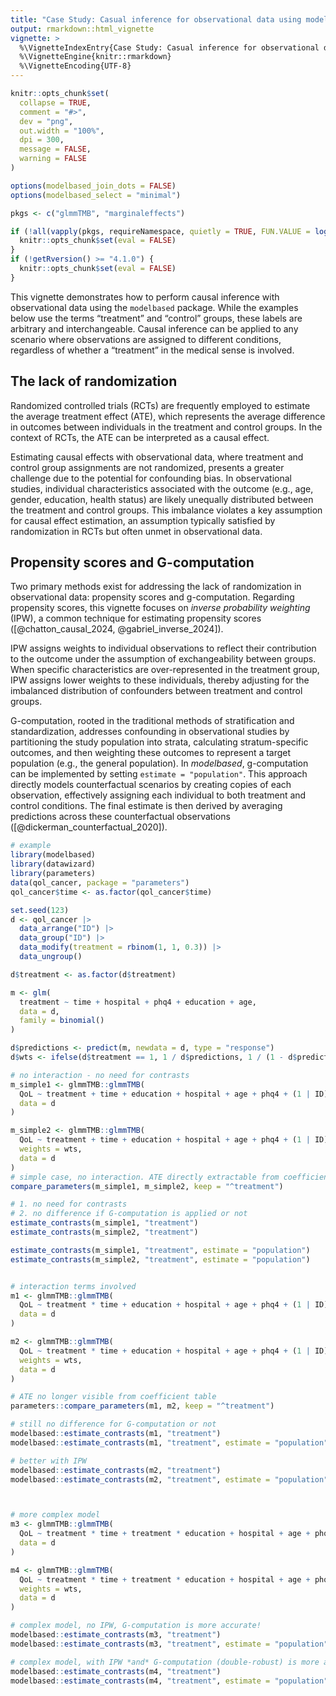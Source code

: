 ```yaml
---
title: "Case Study: Casual inference for observational data using modelbased"
output: rmarkdown::html_vignette
vignette: >
  %\VignetteIndexEntry{Case Study: Casual inference for observational data using modelbased}
  %\VignetteEngine{knitr::rmarkdown}
  %\VignetteEncoding{UTF-8}
---
```


```r
knitr::opts_chunk$set(
  collapse = TRUE,
  comment = "#>",
  dev = "png",
  out.width = "100%",
  dpi = 300,
  message = FALSE,
  warning = FALSE
)

options(modelbased_join_dots = FALSE)
options(modelbased_select = "minimal")

pkgs <- c("glmmTMB", "marginaleffects")

if (!all(vapply(pkgs, requireNamespace, quietly = TRUE, FUN.VALUE = logical(1L)))) {
  knitr::opts_chunk$set(eval = FALSE)
}
if (!getRversion() >= "4.1.0") {
  knitr::opts_chunk$set(eval = FALSE)
}
```

This vignette demonstrates how to perform causal inference with observational data using the `modelbased` package. While the examples below use the terms "treatment" and "control" groups, these labels are arbitrary and interchangeable. Causal inference can be applied to any scenario where observations are assigned to different conditions, regardless of whether a "treatment" in the medical sense is involved.

## The lack of randomization

Randomized controlled trials (RCTs) are frequently employed to estimate the average treatment effect (ATE), which represents the average difference in outcomes between individuals in the treatment and control groups. In the context of RCTs, the ATE can be interpreted as a causal effect.

Estimating causal effects with observational data, where treatment and control group assignments are not randomized, presents a greater challenge due to the potential for confounding bias. In observational studies, individual characteristics associated with the outcome (e.g., age, gender, education, health status) are likely unequally distributed between the treatment and control groups. This imbalance violates a key assumption for causal effect estimation, an assumption typically satisfied by randomization in RCTs but often unmet in observational data.

## Propensity scores and G-computation

Two primary methods exist for addressing the lack of randomization in observational data: propensity scores and g-computation. Regarding propensity scores, this vignette focuses on _inverse probability weighting_ (IPW), a common technique for estimating propensity scores ([@chatton_causal_2024, @gabriel_inverse_2024]).

IPW assigns weights to individual observations to reflect their contribution to the outcome under the assumption of exchangeability between groups. When specific characteristics are over-represented in the treatment group, IPW assigns lower weights to these individuals, thereby adjusting for the imbalanced distribution of confounders between treatment and control groups.

G-computation, rooted in the traditional methods of stratification and standardization, addresses confounding in observational studies by partitioning the study population into strata, calculating stratum-specific outcomes, and then weighting these outcomes to represent a target population (e.g., the general population). In _modelbased_, g-computation can be implemented by setting `estimate = "population"`. This approach directly models counterfactual scenarios by creating copies of each observation, effectively assigning each individual to both treatment and control conditions. The final estimate is then derived by averaging predictions across these counterfactual observations ([@dickerman_counterfactual_2020]).

```r
# example
library(modelbased)
library(datawizard)
library(parameters)
data(qol_cancer, package = "parameters")
qol_cancer$time <- as.factor(qol_cancer$time)

set.seed(123)
d <- qol_cancer |>
  data_arrange("ID") |>
  data_group("ID") |>
  data_modify(treatment = rbinom(1, 1, 0.3)) |>
  data_ungroup()

d$treatment <- as.factor(d$treatment)

m <- glm(
  treatment ~ time + hospital + phq4 + education + age,
  data = d,
  family = binomial()
)

d$predictions <- predict(m, newdata = d, type = "response")
d$wts <- ifelse(d$treatment == 1, 1 / d$predictions, 1 / (1 - d$predictions))

# no interaction - no need for contrasts
m_simple1 <- glmmTMB::glmmTMB(
  QoL ~ treatment + time + education + hospital + age + phq4 + (1 | ID),
  data = d
)

m_simple2 <- glmmTMB::glmmTMB(
  QoL ~ treatment + time + education + hospital + age + phq4 + (1 | ID),
  weights = wts,
  data = d
)
# simple case, no interaction. ATE directly extractable from coefficient table
compare_parameters(m_simple1, m_simple2, keep = "^treatment")

# 1. no need for contrasts
# 2. no difference if G-computation is applied or not
estimate_contrasts(m_simple1, "treatment")
estimate_contrasts(m_simple2, "treatment")

estimate_contrasts(m_simple1, "treatment", estimate = "population")
estimate_contrasts(m_simple2, "treatment", estimate = "population")


# interaction terms involved
m1 <- glmmTMB::glmmTMB(
  QoL ~ treatment * time + education + hospital + age + phq4 + (1 | ID),
  data = d
)

m2 <- glmmTMB::glmmTMB(
  QoL ~ treatment * time + education + hospital + age + phq4 + (1 | ID),
  weights = wts,
  data = d
)

# ATE no longer visible from coefficient table
parameters::compare_parameters(m1, m2, keep = "^treatment")

# still no difference for G-computation or not
modelbased::estimate_contrasts(m1, "treatment")
modelbased::estimate_contrasts(m1, "treatment", estimate = "population")

# better with IPW
modelbased::estimate_contrasts(m2, "treatment")
modelbased::estimate_contrasts(m2, "treatment", estimate = "population")



# more complex model
m3 <- glmmTMB::glmmTMB(
  QoL ~ treatment * time + treatment * education + hospital + age + phq4 + (1 | ID),
  data = d
)

m4 <- glmmTMB::glmmTMB(
  QoL ~ treatment * time + treatment * education + hospital + age + phq4 + (1 | ID),
  weights = wts,
  data = d
)

# complex model, no IPW, G-computation is more accurate!
modelbased::estimate_contrasts(m3, "treatment")
modelbased::estimate_contrasts(m3, "treatment", estimate = "population")

# complex model, with IPW *and* G-computation (double-robust) is more accurate!
modelbased::estimate_contrasts(m4, "treatment")
modelbased::estimate_contrasts(m4, "treatment", estimate = "population")
```

